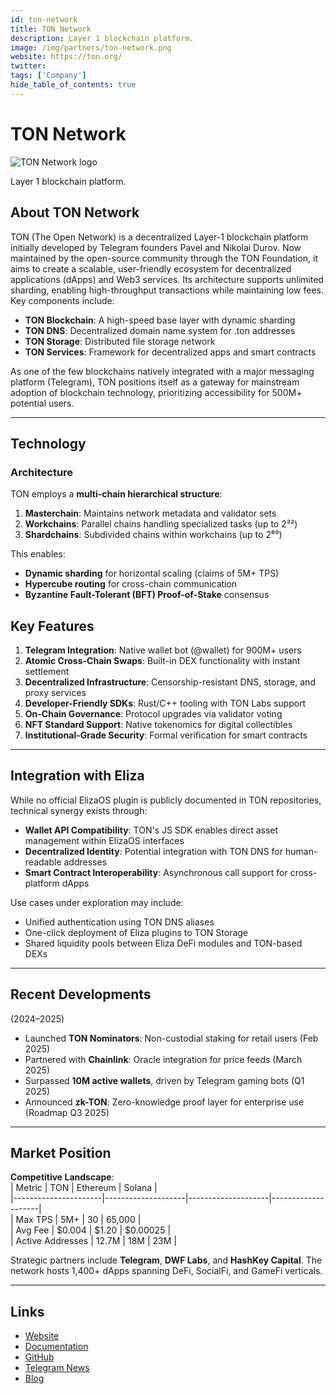 ---
id: ton-network
title: TON Network
description: Layer 1 blockchain platform.
image: /img/partners/ton-network.png
website: https://ton.org/
twitter:
tags: ['Company']
hide_table_of_contents: true
---

# TON Network

<div className="partner-logo">
  <img src="/img/partners/ton-network.png" alt="TON Network logo" />
</div>

Layer 1 blockchain platform.

## About TON Network

TON (The Open Network) is a decentralized Layer-1 blockchain platform initially developed by Telegram founders Pavel and Nikolai Durov. Now maintained by the open-source community through the TON Foundation, it aims to create a scalable, user-friendly ecosystem for decentralized applications (dApps) and Web3 services. Its architecture supports unlimited sharding, enabling high-throughput transactions while maintaining low fees. Key components include:

- **TON Blockchain**: A high-speed base layer with dynamic sharding
- **TON DNS**: Decentralized domain name system for .ton addresses
- **TON Storage**: Distributed file storage network
- **TON Services**: Framework for decentralized apps and smart contracts

As one of the few blockchains natively integrated with a major messaging platform (Telegram), TON positions itself as a gateway for mainstream adoption of blockchain technology, prioritizing accessibility for 500M+ potential users.

---

## Technology

### Architecture

TON employs a **multi-chain hierarchical structure**:

1. **Masterchain**: Maintains network metadata and validator sets
2. **Workchains**: Parallel chains handling specialized tasks (up to 2³²)
3. **Shardchains**: Subdivided chains within workchains (up to 2⁶⁰)

This enables:

- **Dynamic sharding** for horizontal scaling (claims of 5M+ TPS)
- **Hypercube routing** for cross-chain communication
- **Byzantine Fault-Tolerant (BFT) Proof-of-Stake** consensus

## Key Features

1. **Telegram Integration**: Native wallet bot (@wallet) for 900M+ users
2. **Atomic Cross-Chain Swaps**: Built-in DEX functionality with instant settlement
3. **Decentralized Infrastructure**: Censorship-resistant DNS, storage, and proxy services
4. **Developer-Friendly SDKs**: Rust/C++ tooling with TON Labs support
5. **On-Chain Governance**: Protocol upgrades via validator voting
6. **NFT Standard Support**: Native tokenomics for digital collectibles
7. **Institutional-Grade Security**: Formal verification for smart contracts

---

## Integration with Eliza

While no official ElizaOS plugin is publicly documented in TON repositories, technical synergy exists through:

- **Wallet API Compatibility**: TON's JS SDK enables direct asset management within ElizaOS interfaces
- **Decentralized Identity**: Potential integration with TON DNS for human-readable addresses
- **Smart Contract Interoperability**: Asynchronous call support for cross-platform dApps

Use cases under exploration may include:

- Unified authentication using TON DNS aliases
- One-click deployment of Eliza plugins to TON Storage
- Shared liquidity pools between Eliza DeFi modules and TON-based DEXs

---

## Recent Developments

(2024–2025)

- Launched **TON Nominators**: Non-custodial staking for retail users (Feb 2025)
- Partnered with **Chainlink**: Oracle integration for price feeds (March 2025)
- Surpassed **10M active wallets**, driven by Telegram gaming bots (Q1 2025)
- Announced **zk-TON**: Zero-knowledge proof layer for enterprise use (Roadmap Q3 2025)

---

## Market Position

**Competitive Landscape**:  
| Metric | TON | Ethereum | Solana |  
|----------------------|--------------------|--------------------|--------------------|  
| Max TPS | 5M+ | 30 | 65,000 |  
| Avg Fee | $0.004 | $1.20 | $0.00025 |  
| Active Addresses | 12.7M | 18M | 23M |

Strategic partners include **Telegram**, **DWF Labs**, and **HashKey Capital**. The network hosts 1,400+ dApps spanning DeFi, SocialFi, and GameFi verticals.

---

## Links

- [Website](https://ton.org/)
- [Documentation](https://docs.ton.org/)
- [GitHub](https://github.com/ton-blockchain)
- [Telegram News](https://t.me/tonnews)
- [Blog](https://blog.ton.org/)

